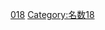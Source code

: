 {{整数
| nav_pre = Category:佛教名數
| list name = [[:分類:名数|:分類:名数]]
| list = {{Numbers digits|18|namespace=:Category:佛教名數}}{{Numbers digits|18|digit=10|namespace=:Category:佛教名數}}
| num=18
}}
[[Category:佛教並稱名詞|018]]
[[Category:名数18|Category:名数18]]